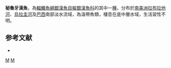 {{Speciesbox 
| status = NE
| status_system = IUCN3.1
| taxon = Odontesthes perugiae
| authority =  [[Evermann_&_Kendall|Evermann & Kendall]], 1906
| synonyms = *''Kronia perugiae '',Evermann & Kendall, 1906 
*''Odontesthes perugiai '',Evermann & Kendall, 1906 
}}
'''秘魯牙漢魚'''，為[[輻鰭魚綱|輻鰭魚綱]][[銀漢魚目|銀漢魚目]][[擬銀漢魚科|擬銀漢魚科]]的其中一[[種|種]]，分布於[[南美洲|南美洲]][[拉布拉他河|拉布拉他河]]、[[烏拉圭河|烏拉圭河]]及[[巴西|巴西]]南部淡水流域，為溫帶魚類，棲息在底中層水域，生活習性不明。

==参考文献==
*{{FishBase_species|genus=Odontesthes|species=perugiae|year=2016|month=2}}

{{Taxonbar|from=Q5816242}}

[[Category:牙漢魚屬|M]]
[[Category:1906年描述的鱼类|M]]

{{魚類小作品}}